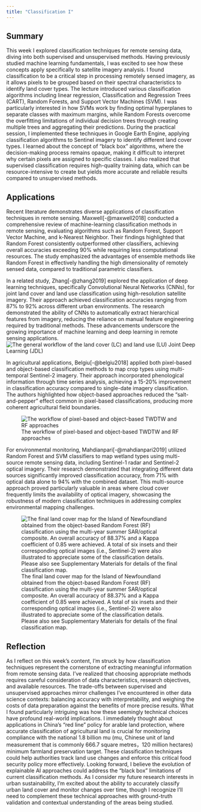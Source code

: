 ```yaml
---
title: "Classification I"
---
```


## Summary

This week I explored classification techniques for remote sensing data, diving into both supervised and unsupervised methods. Having previously studied machine learning fundamentals, I was excited to see how these concepts apply specifically to satellite imagery analysis. I found classification to be a critical step in processing remotely sensed imagery, as it allows pixels to be grouped based on their spectral characteristics to identify land cover types. The lecture introduced various classification algorithms including linear regression, Classification and Regression Trees (CART), Random Forests, and Support Vector Machines (SVM). I was particularly interested in how SVMs work by finding optimal hyperplanes to separate classes with maximum margins, while Random Forests overcome the overfitting limitations of individual decision trees through creating multiple trees and aggregating their predictions. During the practical session, I implemented these techniques in Google Earth Engine, applying classification algorithms to Sentinel imagery to identify different land cover types. I learned about the concept of "black box" algorithms, where the decision-making process remains opaque, making it difficult to interpret why certain pixels are assigned to specific classes. I also realized that supervised classification requires high-quality training data, which can be resource-intensive to create but yields more accurate and reliable results compared to unsupervised methods.

## Applications

Recent literature demonstrates diverse applications of classification techniques in remote sensing. Maxwell[-@maxwell2018] conducted a comprehensive review of machine-learning classification methods in remote sensing, evaluating algorithms such as Random Forest, Support Vector Machine, and k-Nearest Neighbor. Their findings highlighted that Random Forest consistently outperformed other classifiers, achieving overall accuracies exceeding 90% while requiring less computational resources. The study emphasized the advantages of ensemble methods like Random Forest in effectively handling the high dimensionality of remotely sensed data, compared to traditional parametric classifiers.

In a related study, Zhang[-@zhang2019] explored the application of deep learning techniques, specifically Convolutional Neural Networks (CNNs), for joint land cover and land use classification using high-resolution satellite imagery. Their approach achieved classification accuracies ranging from 87% to 92% across different urban environments. The research demonstrated the ability of CNNs to automatically extract hierarchical features from imagery, reducing the reliance on manual feature engineering required by traditional methods. These advancements underscore the growing importance of machine learning and deep learning in remote sensing applications. ![The general workflow of the land cover (LC) and land use (LU) Joint Deep Learning (JDL)](qimages/62.png){fig-align="center"}

In agricultural applications, Belgiu[-@belgiu2018] applied both pixel-based and object-based classification methods to map crop types using multi-temporal Sentinel-2 imagery. Their approach incorporated phenological information through time series analysis, achieving a 15-20% improvement in classification accuracy compared to single-date imagery classification. The authors highlighted how object-based approaches reduced the "salt-and-pepper" effect common in pixel-based classifications, producing more coherent agricultural field boundaries.

![The workflow of pixel-based and object-based TWDTW and RF approaches](qimages/63.jpg){fig-align="center"}

For environmental monitoring, Mahdianpari[-@mahdianpari2019] utilized Random Forest and SVM classifiers to map wetland types using multi-source remote sensing data, including Sentinel-1 radar and Sentinel-2 optical imagery. Their research demonstrated that integrating different data sources significantly improved classification accuracy, from 71% with optical data alone to 94% with the combined dataset. This multi-source approach proved particularly valuable in areas where cloud cover frequently limits the availability of optical imagery, showcasing the robustness of modern classification techniques in addressing complex environmental mapping challenges.

![The final land cover map for the Island of Newfoundland obtained from the object-based Random Forest (RF) classification using the multi-year summer SAR/optical composite. An overall accuracy of 88.37% and a Kappa coefficient of 0.85 were achieved. A total of six insets and their corresponding optical images (i.e., Sentinel-2) were also illustrated to appreciate some of the classification details. Please also see Supplementary Materials for details of the final classification map.](qimages/6.4.jpg){fig-align="center"}

## Reflection

As I reflect on this week's content, I'm struck by how classification techniques represent the cornerstone of extracting meaningful information from remote sensing data. I've realized that choosing appropriate methods requires careful consideration of data characteristics, research objectives, and available resources. The trade-offs between supervised and unsupervised approaches mirror challenges I've encountered in other data science contexts: balancing accuracy with interpretability, and weighing the costs of data preparation against the benefits of more precise results. What I found particularly intriguing was how these seemingly technical choices have profound real-world implications. I immediately thought about applications in China's "red line" policy for arable land protection, where accurate classification of agricultural land is crucial for monitoring compliance with the national 1.8 billion mu (mu, Chinese unit of land measurement that is commonly 666.7 square metres，120 million hectares) minimum farmland preservation target. These classification techniques could help authorities track land use changes and enforce this critical food security policy more effectively. Looking forward, I believe the evolution of explainable AI approaches could address the "black box" limitations of current classification methods. As I consider my future research interests in urban sustainability, I'm excited about the ability to accurately classify urban land cover and monitor changes over time, though I recognize I'll need to complement these technical approaches with ground-truth validation and contextual understanding of the areas being studied.
